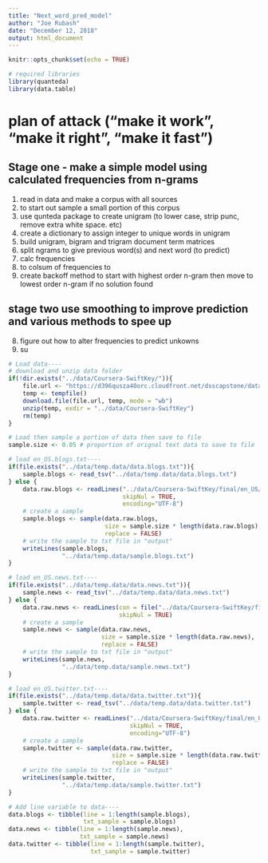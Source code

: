 ```yaml
---
title: "Next_word_pred_model"
author: "Joe Rubash"
date: "December 12, 2018"
output: html_document
---
```


```r
knitr::opts_chunk$set(echo = TRUE)

# required libraries
library(quanteda)
library(data.table)

```

# plan of attack ("make it work", "make it right", "make it fast")
## Stage one - make a simple model using calculated frequencies from n-grams
1. read in data and make a corpus with all sources
2. to start out sample a small portion of this corpus
3. use qunteda package to create unigram (to lower case, strip punc, remove extra 
white space. etc)
4. create a dictionary to assign integer to unique words in unigram
5. build unigram, bigram and trigram document term matrices
6. split ngrams to give previous word(s) and next word (to predict)
7. calc frequencies
8. to colsum of frequencies to
9. create backoff method to start with highest order n-gram then move to lowest
order n-gram if no solution found


## stage two use smoothing to improve prediction and various methods to spee up
8. figure out how to alter frequencies to predict unkowns
9. su

```r
# Load data----
# download and unzip data folder
if(!dir.exists("../data/Coursera-SwiftKey/")){
    file.url <- "https://d396qusza40orc.cloudfront.net/dsscapstone/dataset/Coursera-SwiftKey.zip"
    temp <- tempfile()
    download.file(file.url, temp, mode = "wb")
    unzip(temp, exdir = "../data/Coursera-SwiftKey")
    rm(temp)
}

# Load then sample a portion of data then save to file
sample.size <- 0.05 # proportion of orignal text data to save to file

# load en_US.blogs.txt----
if(file.exists("../data/temp.data/data.blogs.txt")){
    sample.blogs <- read_tsv("../data/temp.data/data.blogs.txt")
} else {
    data.raw.blogs <- readLines("../data/Coursera-SwiftKey/final/en_US/en_US.blogs.txt",
                                skipNul = TRUE,
                                encoding="UTF-8")
    # create a sample
    sample.blogs <- sample(data.raw.blogs,
                           size = sample.size * length(data.raw.blogs),
                           replace = FALSE)
    # write the sample to txt file in "output"
    writeLines(sample.blogs,
               "../data/temp.data/sample.blogs.txt")
}

# load en_US.news.txt----
if(file.exists("../data/temp.data/data.news.txt")){
    sample.news <- read_tsv("../data/temp.data/data.news.txt")
} else {
    data.raw.news <- readLines(con = file("../data/Coursera-SwiftKey/final/en_US/en_US.news.txt", "rb"),
                               skipNul = TRUE)
    # create a sample
    sample.news <- sample(data.raw.news,
                          size = sample.size * length(data.raw.news),
                          replace = FALSE)
    # write the sample to txt file in "output"
    writeLines(sample.news,
               "../data/temp.data/sample.news.txt")
}

# load en_US.twitter.txt----
if(file.exists("../data/temp.data/data.twitter.txt")){
    sample.twitter <- read_tsv("../data/temp.data/data.twitter.txt")
} else {
    data.raw.twitter <- readLines("../data/Coursera-SwiftKey/final/en_US/en_US.twitter.txt",
                                  skipNul = TRUE,
                                  encoding="UTF-8")
    # create a sample
    sample.twitter <- sample(data.raw.twitter,
                             size = sample.size * length(data.raw.twitter),
                             replace = FALSE)
    # write the sample to txt file in "output"
    writeLines(sample.twitter,
               "../data/temp.data/sample.twitter.txt")
}

# Add line variable to data----
data.blogs <- tibble(line = 1:length(sample.blogs),
                     txt_sample = sample.blogs)
data.news <- tibble(line = 1:length(sample.news),
                    txt_sample = sample.news)
data.twitter <- tibble(line = 1:length(sample.twitter),
                       txt_sample = sample.twitter)

```

